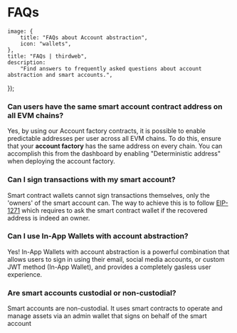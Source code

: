 
# FAQs

	image: {
		title: "FAQs about Account abstraction",
		icon: "wallets",
	},
	title: "FAQs | thirdweb",
	description:
		"Find answers to frequently asked questions about account abstraction and smart accounts.",
});

### Can users have the same smart account contract address on all EVM chains?

Yes, by using our Account factory contracts, it is possible to enable predictable addresses per user across all EVM chains. To do this, ensure that your **account factory** has the same address on every chain. You can accomplish this from the dashboard by enabling "Deterministic address" when deploying the account factory.

### Can I sign transactions with my smart account?

Smart contract wallets cannot sign transactions themselves, only the 'owners' of the smart account can. The way to achieve this is to follow [EIP-1271](https://eips.ethereum.org/EIPS/eip-1271) which requires to ask the smart contract wallet if the recovered address is indeed an owner.

### Can I use In-App Wallets with account abstraction?

Yes! In-App Wallets with account abstraction is a powerful combination that allows users to sign in using their email, social media accounts, or custom JWT method (In-App Wallet), and provides a completely gasless user experience.

### Are smart accounts custodial or non-custodial?

Smart accounts are non-custodial. It uses smart contracts to operate and manage assets via an admin wallet that signs on behalf of the smart account
